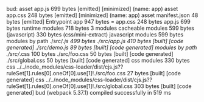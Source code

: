 bud:
  asset app.js 699 bytes [emitted] [minimized] (name: app)
  asset app.css 248 bytes [emitted] [minimized] (name: app)
  asset manifest.json 48 bytes [emitted]
  Entrypoint app 947 bytes = app.css 248 bytes app.js 699 bytes
  runtime modules 718 bytes 3 modules
  cacheable modules 599 bytes (javascript) 330 bytes (css/mini-extract)
    javascript modules 599 bytes
      modules by path ./src/*.js 499 bytes
        ./src/app.js 410 bytes [built] [code generated]
        ./src/demo.js 89 bytes [built] [code generated]
      modules by path ./src/*.css 100 bytes
        ./src/foo.css 50 bytes [built] [code generated]
        ./src/global.css 50 bytes [built] [code generated]
    css modules 330 bytes
      css ../../node_modules/css-loader/dist/cjs.js??ruleSet[1].rules[0].oneOf[0].use[1]!./src/foo.css 27 bytes [built] [code generated]
      css ../../node_modules/css-loader/dist/cjs.js??ruleSet[1].rules[0].oneOf[0].use[1]!./src/global.css 303 bytes [built] [code generated]
  bud (webpack 5.37.1) compiled successfully in 519 ms
